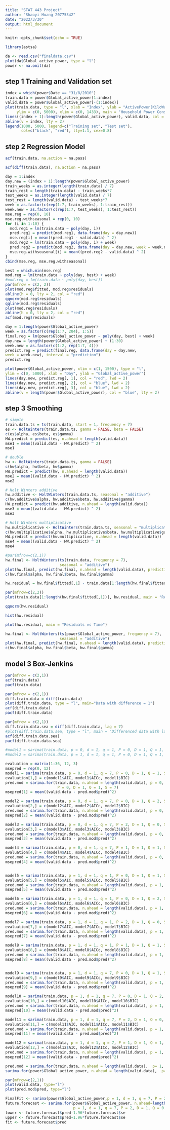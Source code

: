 ---
title: "STAT 443 Project"
author: "Shaoyi Huang 20775342"
date: "2022/3/30"
output: html_document
---

```{r setup, include=FALSE}
knitr::opts_chunk$set(echo = TRUE)
```


```{r}
library(astsa)
```


```{r}
da <- read.csv("finaldata.csv")
plot(da$Global_active_power, type = "l")
power <- na.omit(da)
```


\newpage
## step 1 Training and Validation set

```{r}
index = which(power$Date == "31/8/2010")
train.data = power$Global_active_power[1:index]
valid.data = power$Global_active_power[-(1:index)]
plot(train.data, type = "l", xlab = "Index", ylab = "ActivePower(KiloWatt)",
     ylim = c(0, 5000), xlim = c(0, 1433), main = "Household Power Consumption Data")
lines((index + 1):length(power$Global_active_power), valid.data, col = "red")
abline(v = index, lty = 2)
legend(1000, 5000, legend=c("Training set", "Test set"),
       col=c("black", "red"), lty=1:1, cex=0.8)
```

\newpage
## step 2 Regression Model

```{r}
acf(train.data, na.action = na.pass)
```



\newpage
```{r}
acf(diff(train.data), na.action = na.pass)
```

\newpage

```{r}
day = 1:index
day.new = (index + 1):length(power$Global_active_power)
train_weeks = as.integer(length(train.data) / 7)
train_rest = length(train.data) - train_weeks*7
test_weeks = as.integer(length(valid.data) / 7)
test_rest = length(valid.data) - test_weeks*7
week = as.factor(c(rep(1:7, train_weeks), 1:train_rest))
week.new = as.factor(c(rep(1:7, test_weeks), 1:test_rest))
mse.reg = rep(0, 10)
mse.reg.withseasonal = rep(0, 10)
for (i in 1:10) {
  mod.reg1 = lm(train.data ~ poly(day, i))
  pred.reg1 = predict(mod.reg1, data.frame(day = day.new))
  mse.reg[i] = mean((pred.reg1 - valid.data) ^ 2)
  mod.reg2 = lm(train.data ~ poly(day, i) + week)
  pred.reg2 = predict(mod.reg2, data.frame(day = day.new, week = week.new))
  mse.reg.withseasonal[i] = mean((pred.reg2 - valid.data) ^ 2)
}
cbind(mse.reg, mse.reg.withseasonal)
```
\newpage
```{r}
best = which.min(mse.reg)
mod.reg = lm(train.data ~ poly(day, best) + week)
#mod.reg = lm(train.data ~ poly(day, best))
par(mfrow = c(2, 2))
plot(mod.reg$fitted, mod.reg$residuals)
abline(h = 0, lty = 2, col = "red")
qqnorm(mod.reg$residuals)
qqline(mod.reg$residuals)
plot(mod.reg$residuals)
abline(h = 0, lty = 2, col = "red")
acf(mod.reg$residuals)
```


\newpage
```{r}
day = 1:length(power$Global_active_power)
week = as.factor(c(rep(1:7, 204), 1:5))
final.reg = lm(power$Global_active_power ~ poly(day, best) + week)
day.new = length(power$Global_active_power) + (1:30)
week.new = as.factor(c(1:2, rep(1:7, 4)))
predict.reg = predict(final.reg, data.frame(day = day.new,
week = week.new), interval = "prediction")
predict.reg
```


\newpage
```{r}
plot(power$Global_active_power, xlim = c(1, 1500), type = "l",
ylim = c(0, 5000), xlab = "Day", ylab = "Global_active_power")
lines(day.new, predict.reg[, 1], col = "red", lwd = 2)
lines(day.new, predict.reg[, 2], col = "blue", lwd = 2)
lines(day.new, predict.reg[, 3], col = "blue", lwd = 2)
abline(v = length(power$Global_active_power), col = "blue", lty = 2)
```


\newpage
## step 3 Smoothing
```{r}
# simple 
train.data.ts = ts(train.data, start = 1, frequency = 7)
es <- HoltWinters(train.data.ts, gamma = FALSE, beta = FALSE)
c(es$alpha, es$beta, es$gamma)
HW.predict = predict(es, n.ahead = length(valid.data))
mse1 = mean((valid.data - HW.predict) ^ 2)
mse1
```

```{r}
# double
hw <- HoltWinters(train.data.ts, gamma = FALSE)
c(hw$alpha, hw$beta, hw$gamma)
HW.predict = predict(hw, n.ahead = length(valid.data))
mse2 = mean((valid.data - HW.predict) ^ 2)
mse2
```

```{r}
# Holt Winters additive
hw.additive <- HoltWinters(train.data.ts, seasonal = "additive")
c(hw.additive$alpha, hw.additive$beta, hw.additive$gamma)
HW.predict = predict(hw.additive, n.ahead = length(valid.data))
mse3 = mean((valid.data - HW.predict) ^ 2)
mse3
```

```{r}
# Holt Winters multiplicative
hw.multiplicative <- HoltWinters(train.data.ts, seasonal = "multiplicative")
c(hw.multiplicative$alpha, hw.multiplicative$beta, hw.multiplicative$gamma)
HW.predict = predict(hw.multiplicative, n.ahead = length(valid.data))
mse4 = mean((valid.data - HW.predict) ^ 2)
mse4
```

```{r}
#par(mfrow=c(2,1))
hw.final <- HoltWinters(ts(train.data, frequency = 7),
                        seasonal = "additive")
plot(hw.final, predict(hw.final, n.ahead = length(valid.data), prediction.interval = TRUE))
c(hw.final$alpha, hw.final$beta, hw.final$gamma)

hw.residual = hw.final$fitted[,1] - train.data[1:length(hw.final$fitted[,1])]

par(mfrow=c(2,2))
plot(train.data[1:length(hw.final$fitted[,1])], hw.residual, main = "Residuals vs Fitted")

qqnorm(hw.residual)

hist(hw.residual)

plot(hw.residual, main = "Residuals vs Time")
```

```{r}
hw.final <- HoltWinters(ts(power$Global_active_power, frequency = 7),
                        seasonal = "additive")
plot(hw.final, predict(hw.final, n.ahead = length(valid.data), prediction.interval = TRUE))
c(hw.final$alpha, hw.final$beta, hw.final$gamma)


```

\newpage
## model 3  Box-Jenkins

```{r}
par(mfrow = c(2,1))
acf(train.data)
pacf(train.data)
```

```{r}
par(mfrow = c(2,1))
diff.train.data = diff(train.data)
plot(diff.train.data, type = "l", main="Data with difference = 1")
acf(diff.train.data)
pacf(diff.train.data)
```


```{r}
par(mfrow = c(2,1))
diff.train.data.sea = diff(diff.train.data, lag = 7)
#plot(diff.train.data.sea, type = "l", main = "Differenced data with lag = 7")
acf(diff.train.data.sea)
pacf(diff.train.data.sea)
```

```{r}
#model1 = sarima(train.data, p = 0, d = 1, q = 1, P = 0, D = 1, Q = 1, S = 7)
#model2 = sarima(train.data, p = 1, d = 1, q = 1, P = 0, D = 1, Q = 1, S = 7)

evaluation = matrix(1:36, 12, 3)
msepred = rep(0, 12)
model1 = sarima(train.data, p = 0, d = 1, q = 7, P = 0, D = 1, Q = 1, S = 7)
evaluation[1,] = c(model1$AIC, model1$AICc, model1$BIC)
pred.mod = sarima.for(train.data, n.ahead = length(valid.data), p = 0, d = 1, q = 7,
                       P = 0, D = 1, Q = 1, S = 7)
msepred[1] = mean((valid.data - pred.mod$pred)^2)

model2 = sarima(train.data, p = 0, d = 1, q = 7, P = 0, D = 1, Q = 2, S = 7) # good
evaluation[2,] = c(model2$AIC, model2$AICc, model2$BIC)
pred.mod = sarima.for(train.data, n.ahead = length(valid.data), p = 0, d = 1, q = 7, P = 0, D = 1, Q = 2, S = 7)
msepred[2] = mean((valid.data - pred.mod$pred)^2)

model3 = sarima(train.data, p = 0, d = 1, q = 7, P = 2, D = 1, Q = 0, S = 7)
evaluation[3,] = c(model3$AIC, model3$AICc, model3$BIC)
pred.mod = sarima.for(train.data, n.ahead = length(valid.data), p = 0, d = 1, q = 7, P = 2, D = 1, Q = 0, S = 7)
msepred[3] = mean((valid.data - pred.mod$pred)^2)

model4 = sarima(train.data, p = 0, d = 1, q = 7, P = 1, D = 1, Q = 1, S = 7) # good
evaluation[4,] = c(model4$AIC, model4$AICc, model4$BIC)
pred.mod = sarima.for(train.data, n.ahead = length(valid.data), p = 0, d = 1, q = 7, P = 1, D = 1, Q = 1, S = 7)
msepred[4] = mean((valid.data - pred.mod$pred)^2)


model5 = sarima(train.data, p = 1, d = 1, q = 1, P = 0, D = 1, Q = 1, S = 7)
evaluation[5,] = c(model5$AIC, model5$AICc, model5$BIC)
pred.mod = sarima.for(train.data, n.ahead = length(valid.data), p = 1, d = 1, q = 1, P = 0, D = 1, Q = 1, S = 7)
msepred[5] = mean((valid.data - pred.mod$pred)^2)

model6 = sarima(train.data, p = 1, d = 1, q = 1, P = 0, D = 1, Q = 2, S = 7)
evaluation[6,] = c(model6$AIC, model6$AICc, model6$BIC)
pred.mod = sarima.for(train.data, n.ahead = length(valid.data), p = 1, d = 1, q = 1, P = 0, D = 1, Q = 2, S = 7)
msepred[6] = mean((valid.data - pred.mod$pred)^2)

model7 = sarima(train.data, p = 1, d = 1, q = 1, P = 2, D = 1, Q = 0, S = 7)
evaluation[7,] = c(model7$AIC, model7$AICc, model7$BIC)
pred.mod = sarima.for(train.data, n.ahead = length(valid.data), p = 1, d = 1, q = 1, P = 2, D = 1, Q = 0, S = 7)
msepred[7] = mean((valid.data - pred.mod$pred)^2)

model8 = sarima(train.data, p = 1, d = 1, q = 1, P = 1, D = 1, Q = 1, S = 7)
evaluation[8,] = c(model8$AIC, model8$AICc, model8$BIC)
pred.mod = sarima.for(train.data, n.ahead = length(valid.data), p = 1, d = 1, q = 1, P = 1, D = 1, Q = 1, S = 7)
msepred[8] = mean((valid.data - pred.mod$pred)^2)


model9 = sarima(train.data, p = 1, d = 1, q = 7, P = 0, D = 1, Q = 1, S = 7)
evaluation[9,] = c(model9$AIC, model9$AICc, model9$BIC)
pred.mod = sarima.for(train.data, n.ahead = length(valid.data), p = 1, d = 1, q = 7, P = 0, D = 1, Q = 1, S = 7)
msepred[9] = mean((valid.data - pred.mod$pred)^2)

model10 = sarima(train.data, p = 1, d = 1, q = 7, P = 0, D = 1, Q = 2, S = 7) # fine
evaluation[10,] = c(model10$AIC, model10$AICc, model10$BIC)
pred.mod = sarima.for(train.data, n.ahead = length(valid.data), p = 1, d = 1, q = 7, P = 0, D = 1, Q = 2, S = 7)
msepred[10] = mean((valid.data - pred.mod$pred)^2)

model11 = sarima(train.data, p = 1, d = 1, q = 7, P = 2, D = 1, Q = 0, S = 7) 
evaluation[11,] = c(model11$AIC, model11$AICc, model11$BIC)
pred.mod = sarima.for(train.data, n.ahead = length(valid.data), p = 1, d = 1, q = 7, P = 2, D = 1, Q = 0, S = 7)
msepred[11] = mean((valid.data - pred.mod$pred)^2)

model12 = sarima(train.data, p = 1, d = 1, q = 7, P = 1, D = 1, Q = 1, S = 7) # fine
evaluation[12,] = c(model12$AIC, model12$AICc, model12$BIC)
pred.mod = sarima.for(train.data, n.ahead = length(valid.data), p = 1, d = 1, q = 7, P = 1, D = 1, Q = 1, S = 7)
msepred[12] = mean((valid.data - pred.mod$pred)^2)

```

```{r}
pred.mod = sarima.for(train.data, n.ahead = length(valid.data),  p= 1, d = 1, q = 7, P = 2, D = 1, Q = 0, S = 7)
sarima.for(power$Global_active_power, n.ahead = length(valid.data),  p= 1, d = 1, q = 7, P = 2, D = 1, Q = 0, S = 7)

par(mfrow=c(2,1))
plot(valid.data, type="l")
plot(pred.mod$pred, type="l")

FinalFit <- sarima(power$Global_active_power,p = 1, d = 1, q = 7, P = 2, D = 1, Q = 0, S = 7)
future.forecast <- sarima.for(power$Global_active_power, n.ahead=length(valid.data), 
                              p = 1, d = 1, q = 7, P = 2, D = 1, Q = 0, S = 7)
lower <- future.forecast$pred-1.96*future.forecast$se
upper <- future.forecast$pred+1.96*future.forecast$se
fit <- future.forecast$pred
```